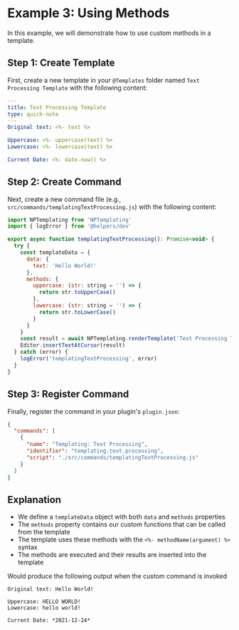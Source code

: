 # Example 3: Using Methods

In this example, we will demonstrate how to use custom methods in a template.

## Step 1: Create Template

First, create a new template in your `@Templates` folder named `Text Processing Template` with the following content:

```yaml
---
title: Text Processing Template
type: quick-note
---
Original text: <%- text %>

Uppercase: <%- uppercase(text) %>
Lowercase: <%- lowercase(text) %>

Current Date: <%- date.now() %>
```

## Step 2: Create Command

Next, create a new command file (e.g., `src/commands/templatingTextProcessing.js`) with the following content:

```javascript
import NPTemplating from 'NPTemplating'
import { logError } from '@helpers/dev'

export async function templatingTextProcessing(): Promise<void> {
  try {
    const templateData = {
      data: {
        text: 'Hello World!'
      },
      methods: {
        uppercase: (str: string = '') => {
          return str.toUpperCase()
        },
        lowercase: (str: string = '') => {
          return str.toLowerCase()
        }
      }
    }
    const result = await NPTemplating.renderTemplate('Text Processing Template', templateData)
    Editor.insertTextAtCursor(result)
  } catch (error) {
    logError('templatingTextProcessing', error)
  }
}
```

## Step 3: Register Command

Finally, register the command in your plugin's `plugin.json`:

```json
{
  "commands": [
    {
      "name": "Templating: Text Processing",
      "identifier": "templating.text.processing",
      "script": "./src/commands/templatingTextProcessing.js"
    }
  ]
}
```

## Explanation

- We define a `templateData` object with both `data` and `methods` properties
- The `methods` property contains our custom functions that can be called from the template
- The template uses these methods with the `<%- methodName(argument) %>` syntax
- The methods are executed and their results are inserted into the template

Would produce the following output when the custom command is invoked

```
Original text: Hello World!

Uppercase: HELLO WORLD!
Lowercase: hello world!

Current Date: *2021-12-24*
```
